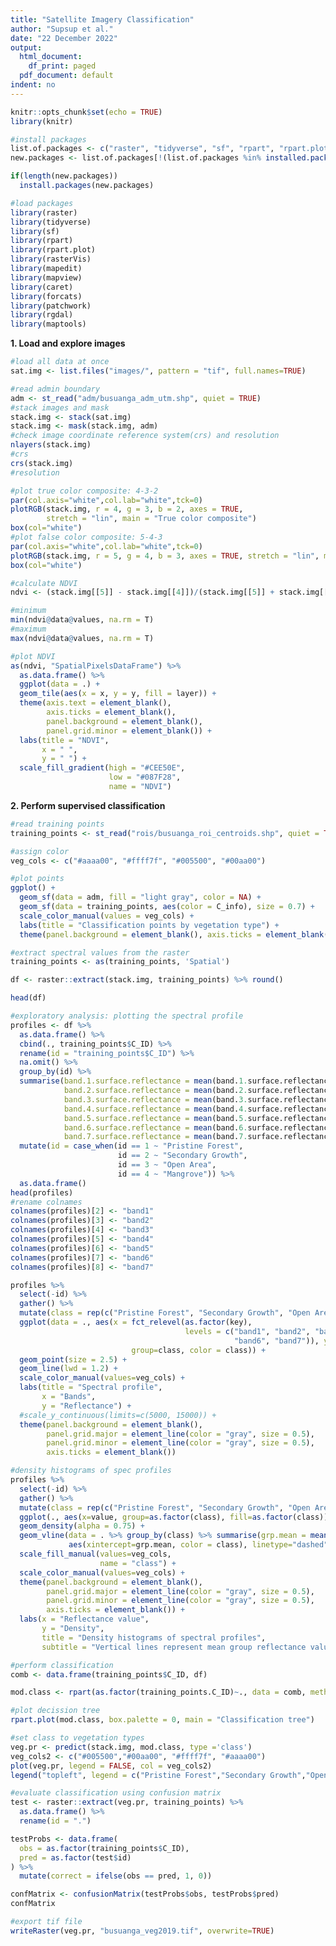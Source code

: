 ```yaml
---
title: "Satellite Imagery Classification"
author: "Supsup et al."
date: "22 December 2022"
output:
  html_document:
    df_print: paged
  pdf_document: default
indent: no
---
```

```r
knitr::opts_chunk$set(echo = TRUE)
library(knitr)
```
```r
#install packages
list.of.packages <- c("raster", "tidyverse", "sf", "rpart", "rpart.plot", "rasterVis", "mapedit", "mapview", "caret", "forcats", "patchwork", "rgdal", "maptools")
new.packages <- list.of.packages[!(list.of.packages %in% installed.packages()[,"Package"])]

if(length(new.packages))
  install.packages(new.packages)

#load packages
library(raster)
library(tidyverse)
library(sf)
library(rpart)
library(rpart.plot)
library(rasterVis)
library(mapedit)
library(mapview)
library(caret)
library(forcats)
library(patchwork)
library(rgdal)
library(maptools)
```
**1. Load and explore images**
```r
#load all data at once
sat.img <- list.files("images/", pattern = "tif", full.names=TRUE)

#read admin boundary
adm <- st_read("adm/busuanga_adm_utm.shp", quiet = TRUE)
#stack images and mask
stack.img <- stack(sat.img)
stack.img <- mask(stack.img, adm)
#check image coordinate reference system(crs) and resolution
nlayers(stack.img)
#crs
crs(stack.img)
#resolution

#plot true color composite: 4-3-2
par(col.axis="white",col.lab="white",tck=0)
plotRGB(stack.img, r = 4, g = 3, b = 2, axes = TRUE, 
        stretch = "lin", main = "True color composite")
box(col="white")
#plot false color composite: 5-4-3
par(col.axis="white",col.lab="white",tck=0)
plotRGB(stack.img, r = 5, g = 4, b = 3, axes = TRUE, stretch = "lin", main = "False color composite")
box(col="white")

#calculate NDVI
ndvi <- (stack.img[[5]] - stack.img[[4]])/(stack.img[[5]] + stack.img[[4]])

#minimum
min(ndvi@data@values, na.rm = T)
#maximum
max(ndvi@data@values, na.rm = T)
```
```r
#plot NDVI
as(ndvi, "SpatialPixelsDataFrame") %>% 
  as.data.frame() %>%
  ggplot(data = .) +
  geom_tile(aes(x = x, y = y, fill = layer)) +
  theme(axis.text = element_blank(),
        axis.ticks = element_blank(),
        panel.background = element_blank(),
        panel.grid.minor = element_blank()) +
  labs(title = "NDVI", 
       x = " ", 
       y = " ") +
  scale_fill_gradient(high = "#CEE50E", 
                      low = "#087F28",
                      name = "NDVI")
```

**2. Perform supervised classification**
```r
#read training points
training_points <- st_read("rois/busuanga_roi_centroids.shp", quiet = TRUE)

#assign color
veg_cols <- c("#aaaa00", "#ffff7f", "#005500", "#00aa00")

#plot points
ggplot() +
  geom_sf(data = adm, fill = "light gray", color = NA) +
  geom_sf(data = training_points, aes(color = C_info), size = 0.7) +
  scale_color_manual(values = veg_cols) +
  labs(title = "Classification points by vegetation type") +
  theme(panel.background = element_blank(), axis.ticks = element_blank(), axis.text = element_blank(),legend.key = element_rect(fill = "transparent"))

#extract spectral values from the raster
training_points <- as(training_points, 'Spatial')

df <- raster::extract(stack.img, training_points) %>% round()

head(df)

#exploratory analysis: plotting the spectral profile
profiles <- df %>% 
  as.data.frame() %>% 
  cbind(., training_points$C_ID) %>% 
  rename(id = "training_points$C_ID") %>% 
  na.omit() %>% 
  group_by(id) %>% 
  summarise(band.1.surface.reflectance = mean(band.1.surface.reflectance),
            band.2.surface.reflectance = mean(band.2.surface.reflectance),
            band.3.surface.reflectance = mean(band.3.surface.reflectance),
            band.4.surface.reflectance = mean(band.4.surface.reflectance),
            band.5.surface.reflectance = mean(band.5.surface.reflectance),
            band.6.surface.reflectance = mean(band.6.surface.reflectance),
            band.7.surface.reflectance = mean(band.7.surface.reflectance)) %>% 
  mutate(id = case_when(id == 1 ~ "Pristine Forest",
                        id == 2 ~ "Secondary Growth",
                        id == 3 ~ "Open Area",
                        id == 4 ~ "Mangrove")) %>% 
  as.data.frame()
head(profiles)
#rename colnames
colnames(profiles)[2] <- "band1"
colnames(profiles)[3] <- "band2"
colnames(profiles)[4] <- "band3"
colnames(profiles)[5] <- "band4"
colnames(profiles)[6] <- "band5"
colnames(profiles)[7] <- "band6"
colnames(profiles)[8] <- "band7"

profiles %>% 
  select(-id) %>% 
  gather() %>% 
  mutate(class = rep(c("Pristine Forest", "Secondary Growth", "Open Area/Cultivation", "Mangrove"), 7)) %>% 
  ggplot(data = ., aes(x = fct_relevel(as.factor(key),
                                       levels = c("band1", "band2", "band3", "band4","band5",
                                                  "band6", "band7")), y = value, 
                           group=class, color = class)) +
  geom_point(size = 2.5) +
  geom_line(lwd = 1.2) +
  scale_color_manual(values=veg_cols) +
  labs(title = "Spectral profile",
       x = "Bands",
       y = "Reflectance") +
  #scale_y_continuous(limits=c(5000, 15000)) +
  theme(panel.background = element_blank(),
        panel.grid.major = element_line(color = "gray", size = 0.5),
        panel.grid.minor = element_line(color = "gray", size = 0.5),
        axis.ticks = element_blank())

#density histograms of spec profiles
profiles %>% 
  select(-id) %>% 
  gather() %>% 
  mutate(class = rep(c("Pristine Forest", "Secondary Growth", "Open Area/Cultivation", "Mangrove"), 7)) %>% 
  ggplot(., aes(x=value, group=as.factor(class), fill=as.factor(class))) + 
  geom_density(alpha = 0.75) + 
  geom_vline(data = . %>% group_by(class) %>% summarise(grp.mean = mean(value)),
             aes(xintercept=grp.mean, color = class), linetype="dashed", size=1) +
  scale_fill_manual(values=veg_cols,
                    name = "class") +
  scale_color_manual(values=veg_cols) +
  theme(panel.background = element_blank(),
        panel.grid.major = element_line(color = "gray", size = 0.5),
        panel.grid.minor = element_line(color = "gray", size = 0.5),
        axis.ticks = element_blank()) +
  labs(x = "Reflectance value",
       y = "Density",
       title = "Density histograms of spectral profiles",
       subtitle = "Vertical lines represent mean group reflectance values")

#perform classification
comb <- data.frame(training_points$C_ID, df)

mod.class <- rpart(as.factor(training_points.C_ID)~., data = comb, method = 'class')

#plot decission tree
rpart.plot(mod.class, box.palette = 0, main = "Classification tree")

#set class to vegetation types
veg.pr <- predict(stack.img, mod.class, type ='class')
veg_cols2 <- c("#005500","#00aa00", "#ffff7f", "#aaaa00")
plot(veg.pr, legend = FALSE, col = veg_cols2)
legend("topleft", legend = c("Pristine Forest","Secondary Growth","Open Area/Cultivation", "Mangrove"), fill = veg_cols2, cex = 0.7)

#evaluate classification using confusion matrix
test <- raster::extract(veg.pr, training_points) %>% 
  as.data.frame() %>% 
  rename(id = ".")

testProbs <- data.frame(
  obs = as.factor(training_points$C_ID),
  pred = as.factor(test$id)
) %>% 
  mutate(correct = ifelse(obs == pred, 1, 0))

confMatrix <- confusionMatrix(testProbs$obs, testProbs$pred)
confMatrix

#export tif file
writeRaster(veg.pr, "busuanga_veg2019.tif", overwrite=TRUE)

```
